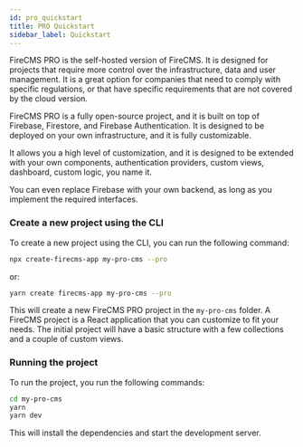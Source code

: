 ```yaml
---
id: pro_quickstart
title: PRO Quickstart
sidebar_label: Quickstart
---
```


FireCMS PRO is the self-hosted version of FireCMS. It is designed for projects that require more control over the
infrastructure, data and user management. It is a great option for companies that need to comply with specific regulations, or that have specific requirements that are not covered by the cloud version.

FireCMS PRO is a fully open-source project, and it is built on top of Firebase, Firestore, and Firebase Authentication.
It is designed to be deployed on your own infrastructure, and it is fully customizable.

It allows you a high level of customization, and it is designed to be extended with your own components,
authentication providers, custom views, dashboard, custom logic, you name it.

You can even replace Firebase with your own backend, as long as you implement the required interfaces.

### Create a new project using the CLI

To create a new project using the CLI, you can run the following command:
```bash
npx create-firecms-app my-pro-cms --pro
```
or:

```bash
yarn create firecms-app my-pro-cms --pro
```

This will create a new FireCMS PRO project in the `my-pro-cms` folder.
A FireCMS project is a React application that you can customize to fit your needs.
The initial project will have a basic structure with a few collections and a couple of custom views.

### Running the project

To run the project, you run the following commands:

```bash
cd my-pro-cms
yarn
yarn dev
```

This will install the dependencies and start the development server.


